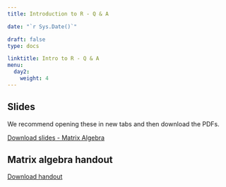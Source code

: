 ---
title: Introduction to R - Q & A

date: "`r Sys.Date()`"

draft: false
type: docs

linktitle: Intro to R - Q & A
menu:
  day2:
    weight: 4
---

## Slides

We recommend opening these in new tabs and then download the PDFs.

[Download slides - Matrix Algebra](../../../Course_Modularization/Intro to R/matrix_algebra_slides.pptx)

## Matrix algebra handout

[Download handout](../../../Course_Modularization/Intro to R/matrix.algebra.pdf)